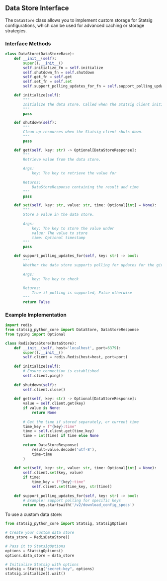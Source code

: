 ## Data Store Interface

The `DataStore` class allows you to implement custom storage for Statsig configurations, which can be used for advanced caching or storage strategies.

### Interface Methods

```python
class DataStore(DataStoreBase):
    def __init__(self):
        super().__init__()
        self.initialize_fn = self.initialize
        self.shutdown_fn = self.shutdown
        self.get_fn = self.get
        self.set_fn = self.set
        self.support_polling_updates_for_fn = self.support_polling_updates_for

    def initialize(self):
        """
        Initialize the data store. Called when the Statsig client initializes.
        """
        pass

    def shutdown(self):
        """
        Clean up resources when the Statsig client shuts down.
        """
        pass

    def get(self, key: str) -> Optional[DataStoreResponse]:
        """
        Retrieve value from the data store.
        
        Args:
            key: The key to retrieve the value for
            
        Returns:
            DataStoreResponse containing the result and time
        """
        pass

    def set(self, key: str, value: str, time: Optional[int] = None):
        """
        Store a value in the data store.
        
        Args:
            key: The key to store the value under
            value: The value to store
            time: Optional timestamp
        """
        pass

    def support_polling_updates_for(self, key: str) -> bool:
        """
        Whether the data store supports polling for updates for the given key.
        
        Args:
            key: The key to check
            
        Returns:
            True if polling is supported, False otherwise
        """
        return False
```

### Example Implementation

```python
import redis
from statsig_python_core import DataStore, DataStoreResponse
from typing import Optional

class RedisDataStore(DataStore):
    def __init__(self, host='localhost', port=6379):
        super().__init__()
        self.client = redis.Redis(host=host, port=port)
        
    def initialize(self):
        # Ensure connection is established
        self.client.ping()
        
    def shutdown(self):
        self.client.close()
        
    def get(self, key: str) -> Optional[DataStoreResponse]:
        value = self.client.get(key)
        if value is None:
            return None
        
        # Get the time if stored separately, or current time
        time_key = f"{key}:time"
        time = self.client.get(time_key)
        time = int(time) if time else None
        
        return DataStoreResponse(
            result=value.decode('utf-8'),
            time=time
        )
        
    def set(self, key: str, value: str, time: Optional[int] = None):
        self.client.set(key, value)
        if time:
            time_key = f"{key}:time"
            self.client.set(time_key, str(time))
            
    def support_polling_updates_for(self, key: str) -> bool:
        # Example: support polling for specific keys
        return key.startswith('/v2/download_config_specs')
```

To use a custom data store:

```python
from statsig_python_core import Statsig, StatsigOptions

# Create your custom data store
data_store = RedisDataStore()

# Pass it to StatsigOptions
options = StatsigOptions()
options.data_store = data_store

# Initialize Statsig with options
statsig = Statsig("secret-key", options)
statsig.initialize().wait()
```
